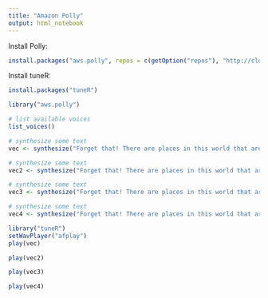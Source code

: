 ```yaml
---
title: "Amazon Polly"
output: html_notebook
---
```


Install Polly: 
```r
install.packages("aws.polly", repos = c(getOption("repos"), "http://cloudyr.github.io/drat"))
```

Install tuneR:
```r
install.packages("tuneR") 
```

```r
library("aws.polly")

# list available voices
list_voices()
```

```r
# synthesize some text
vec <- synthesize("Forget that! There are places in this world that aren't made out of stone. That there's something inside -that they can't get to, that they can't touch! That's yours.", voice = "Joey")
```

```r
# synthesize some text
vec2 <- synthesize("Forget that! There are places in this world that aren't made out of stone. That there's something inside -that they can't get to, that they can't touch! That's yours.", voice = "Ivy")
```

```r
# synthesize some text
vec3 <- synthesize("Forget that! There are places in this world that aren't made out of stone. That there's something inside -that they can't get to, that they can't touch! That's yours.", voice = "Matthew")
```

```r
# synthesize some text
vec4 <- synthesize("Forget that! There are places in this world that aren't made out of stone. That there's something inside -that they can't get to, that they can't touch! That's yours.", voice = "Salli")
```

```r
library("tuneR")
setWavPlayer("afplay")
play(vec)
```

```r
play(vec2)
```

```r
play(vec3)
```

```r
play(vec4)
```




